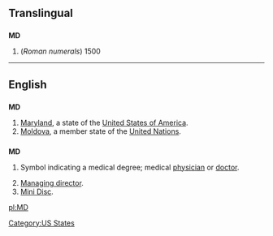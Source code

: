 ==Translingual==

==={{abbreviation}}===
'''MD'''

# (''Roman numerals'') 1500

----

==English==

==={{abbreviation}}===
'''MD'''
# [[Maryland]], a state of the [[United States of America]].
#[[Moldova]], a member state of the [[United Nations]].

==={{initialism}}===
'''MD'''

# {{US}} Symbol indicating a medical degree; medical [[physician]] or [[doctor]].
# [[managing director|Managing director]].
# [[Mini Disc]].

[[Category:US States]]

[[pl:MD]]